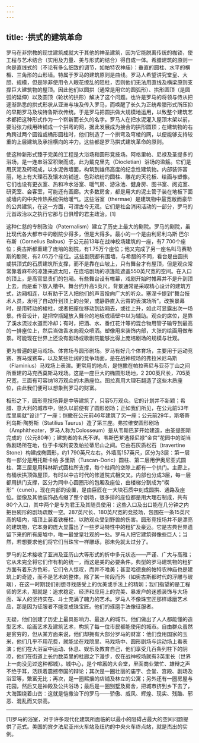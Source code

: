 ```yaml
---
---
---
```

title: ·拱式的建筑革命
---




罗马在非宗教的现世建筑成就大于其他的神圣建筑，因为它能脱离传统的枷锁，使工程与艺术结合（实用及力量、美与形式的结合）得自成一体。希腊建筑的原则一向是直线式的（不论有多么细致的调节，如帕特农神庙）：垂直的圆柱、水平的横楣、三角形的山形墙。特属于罗马的建筑原则是曲线。罗马人希望讲究堂皇、大胆、规模，但是除非使用令人眼花缭乱的阻柱，否则他们无法用直线及横梁原则支撑巨大建筑物的屋顶。因此他们以圆拱（通常是用它的圆弧形）、拱形圆顶（是圆弧的延伸）以及圆顶（轮状的拱形）解决了这个问题。也许是罗马的将领与侍从把逐渐熟悉的拱式形状从亚洲与埃及传入罗马，而唤醒了长久为正统希腊形式所压抑的早期罗马及埃特鲁斯坎传统。于是罗马把圆拱做大规模地运用，以致整个建筑艺术都把这种形式作为一个崭新而长久的名字。罗马人在把水泥灌入屋顶木架以前，要沿张力线用砖铺成一个拱弯的网，据此发展成为接合的拱形圆顶；在建筑物的右角跨过两个圆锥或桶形圆柱时，他们制造了一个拱弯及穹棱的网，以便能够支持较重的上层建筑及承担横向的冲力。这些都是罗马拱式建筑革命的原则。

使这种新形式臻于完美的工程是大浴场和圆形竞技场。阿格里帕、尼禄及圣提多的浴场，是一连串浴室积聚而成，此为戴克里先（Diocletian）浴场的滥觞。它们是用灰泥及砖砌成，以水泥做墙面，构筑到雄伟高度的纪念性建筑物。内部装饰富丽，地上有大理石及镶木的铺道、色彩缤纷的圆柱、雕花的天花板、绘画与塑像。它们也设有更衣室、热和冷水浴室、暖气房、游泳池、健身房、图书室、阅览室、研究室、会客室，可能还有画廊。大多数房舍，都是用大的泥土管子装在地板下面或墙内的中央传热系统供给暖气。这些浴室（thermae）是建筑物中最宽敞而豪华的公共建筑，在这一方面，可谓古今无双。它们是社会消闲活动的一部分，罗马的元首政治以之执行它那与日俱增的君主政治。[1]

这种仁慈的专制政治（Paternalism）建立了历史上最大的剧院。罗马的剧院，虽比现代各大都市中的剧院少得多，但是大得多。最小的一个是由利尼利乌斯·巴尔布斯（Cornelius Balbus）于公元前13年在战神校场建筑的一座，有7 700个座位；奥古斯都重建了庞培的剧院，有1.75万个座位；他又完成了另一座名叫马赛勒斯的剧院，有2.05万个座位。这些剧院都有围墙，与希腊的不同，看台是由圆拱或拱顶式的石质建筑所支撑，而不是靠在山坡上，只有舞台才有屋顶，但是观众常常靠着麻布的凉篷来遮太阳，在庞培剧场的凉篷能遮盖550英尺宽的空间。在入口的顶上，是高官显贵们的包厢。有些舞台设有帷幕，戏剧开始时帷幕并不是升到顶上去，而是垂下放入槽中。舞台约升高5英尺。背景通常是采取精心设计的建筑方式，边厢相连，以有助于艺人把他们的声音投向广大的听众。塞涅卡提到“舞台技术人员，发明了自动升到顶上的台架，或静静直入云霄的表演场所”。改换景幕时，是用转动的棱柱，或者把座位移动到边厢去，或往上升，如此可显露出次一场景。传音设计，是把空瓶罐放入舞台的地板或墙壁中以为辅助。观众的席位，是靠了溪水流过水道而冷却；有时，把酒、水、番红花汁等的混合物用管子输导到最高的一排座位上，然后当做香水向观众喷洒。塑像用来装饰内部，大张的绘画用做布景。可能现在世界上还没有剧场或歌剧院能够比得上庞培剧场的规模与壮观。

更为普遍的是马戏场、体育场与圆形剧场。罗马有好几个体育场，主要用于运动竞赛、赛马或赛车，以及某些壮阔的竞争场面，是在战神校场的弗拉米尼乌斯（Flaminius）马戏场上表演。更常用的地点，是恺撒在帕拉蒂尼与亚芬丁山之间所重建的马克西莫斯马戏场。这是一座巨大的椭圆形场地，2 200英尺长，705英尺宽，三面有可容纳18万观众的木质座位。图拉真用大理石翻造了这些木质座位，由此我们便可以想象到罗马的财富。

相形之下，圆形竞技场算是中等建筑了，只容5万观众。它的计划并不新颖；希腊、意大利的城市中，很久以前便有了圆形剧场；正如我们所见，在公元前53年库里奥就“设计”了一座；恺撒在公元前46年建筑了另一座；公元前29年，斯塔蒂利乌斯·陶努斯（Statilius Taurus）造了第三座。弗拉维安圆形剧场（Amphitheater，罗马人称为Colosseum）是从韦斯巴芗开始建造，由圣提图斯完成的（公元80年）；建筑者的名氏不详。韦斯巴芗选择尼禄“金宫”花园中的湖当做剧场所在地，位于卡埃利安及帕拉蒂尼山之间。它由石灰质松石（travertine Stone）构建成椭圆形，约1 790英尺左右。外墙高157英尺，区分为3层：第一层有一部分是用托斯卡纳·多里斯（Tuscan-Doric）圆柱、第二层用伊奥尼亚式圆柱、第三层是用科林斯式圆柱所支撑，每个柱间的空隙上都有一个拱门。主廊上，有桶状拱顶做屋顶，有时以中古时代的修道院式相交叉。内部也分成3层，每一层都用拱门支撑，区分为同中心圆圈形的包厢及座位，由楼梯分割成为“楔形”（cunei）。现在内部的设置，是由巨匠在一大块石质中刻成圆拱、通路及座位。塑像及其他装饰品点缀了整个剧场，很多排的座位都是用大理石制成，共有80个入口，其中两个是专为君王及其随员使用：这些入口及出口能在几分钟之内把巨碗形的剧场疏散一空。287英尺长、180英尺宽的竞技场，包围在一条15英尺高的墙内，墙顶上装着铁栅栏，以防观众受到野兽的伤害。圆形竞技场并不是漂亮的建筑物，它本身的庞大显露出了一些罗马特性中的粗犷及豪迈。它是古典世界遗留下来的所有废墟中，唯一最堂皇壮观的一处。罗马人把它建筑得像些巨人；当然，若想要求他们将它们当珠宝一样雕琢，那未免就太过分了。

罗马的艺术接收了亚洲及亚历山大等形式的折中多元状态——严谨、广大与高雅；它从未完全将它们作有机的统一，而这是美的必要条件。典型的罗马建筑物的粗犷方面有着东方色彩，它们令人惊叹，而并不唯美；甚至哈德良的帕特农神庙也是建筑上的奇迹，而不是艺术的整体。除了某一阶段而外（如奥古斯都时代的浮雕与玻璃），在这一时期我们别想寻找感受上的优美或手法上的精娴；我们指望的是工程师的艺术，那就是：追求稳定、经济和应用上的完美、暴发户的迷惑装饰与大场面、军人的坚持实在、斗士充满了魄力的艺术。罗马人不像珠宝匠那样琢磨艺术品，那是因为征服者不能变成珠宝匠。他们的琢磨手法像征服者。

无疑，他们创建了历史上最具影响力、最迷人的城市。他们做出了人人都能懂的造型艺术、绘画艺术及建筑艺术，构筑了每一位市民都能使用的城市。自由群众虽然是贫穷的，但从某方面来说，他们却拥有大部分罗马的财富：他们食用国家的玉米，他们几乎不用花费，就能坐在戏院里、马戏场中、圆形剧场与运动场上看表演；他们在大浴室中运动、休息、娱乐及教育自己，他们享受几百条列柱下的阴凉，他们在街道上长约数英里的柱廊之下漫步，仅在战神校场就有3英里长（世界上一向没见过这种都城）。城中心，是个喧嚣的大会堂，里面商业繁忙、雄辩之声不绝于耳，活跃着震撼帝国的辩论；其次是一圈壮丽的庙宇、会堂、宫殿、剧场及浴室等，繁富无比；再次，是一圈熙攘的店铺及林立的公寓；另外还有一圈房屋与花园，然后又是神殿及公共浴场；最后是一圈别墅及房舍，把城市挤到乡下去了，大海围绕着山峦：这就是恺撒治下的罗马——骄傲、威风、辉煌、现实、残酷、邪恶、混乱而又崇高。



* * *



[1]罗马的浴室，对于许多现代化建筑所面临的以最小的阻碍占最大的空间问题提供了范式。美国的宾夕法尼亚州火车站及纽约的中央火车终点站，就是杰出的实例。